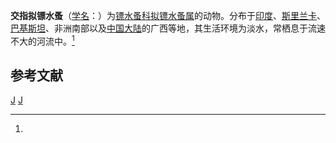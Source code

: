 {{Speciesbox
| taxon = Paradiaptomus greeni
| binomial_authority = (Gurney, 1906)<ref name='id12433'>{{cite web| url =http://www.bioinfo.cn/db05/BjdwSpecies.php?action=view&id=12433| title =交指拟镖水蚤| work =《中国动物物种编目数据库》| publisher =中国科学院微生物研究所| author =中国科学院动物研究所| accessdate =2009-04-28| deadurl =yes| archiveurl =https://web.archive.org/web/20160305081622/http://www.bioinfo.cn/db05/BjdwSpecies.php?action=view&id=12433| archivedate =2016-03-05}}</ref>
}}

'''交指拟镖水蚤'''（[[学名|学名]]：{{lang|la|''Paradiaptomus greeni''}}）为[[镖水蚤科|镖水蚤科]][[拟镖水蚤属|拟镖水蚤属]]的动物。分布于[[印度|印度]]、[[斯里兰卡|斯里兰卡]]、[[巴基斯坦|巴基斯坦]]、非洲南部以及[[中国大陆|中国大陆]]的广西等地，其生活环境为淡水，常栖息于流速不大的河流中。<ref name='id12433'/>

== 参考文献 ==
{{reflist}}

{{节肢动物小作品}}

{{taxonbar}}
[[Category:_1906年描述的动物|J]]
[[Category:拟镖水蚤属|J]]